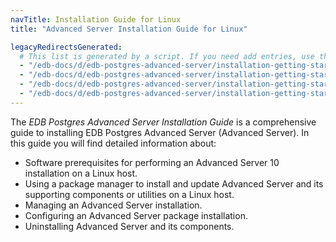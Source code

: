 ```yaml
---
navTitle: Installation Guide for Linux
title: "Advanced Server Installation Guide for Linux"

legacyRedirectsGenerated:
  # This list is generated by a script. If you need add entries, use the `legacyRedirects` key.
  - "/edb-docs/d/edb-postgres-advanced-server/installation-getting-started/installation-guide-for-linux/13/index.html"
  - "/edb-docs/d/edb-postgres-advanced-server/installation-getting-started/installation-guide-for-linux/13/conclusion.html"
  - "/edb-docs/d/edb-postgres-advanced-server/installation-getting-started/installation-guide-for-linux/13/introduction.html"
  - "/edb-docs/d/edb-postgres-advanced-server/installation-getting-started/installation-guide-for-linux/13/genindex.html"
---
```


<div id="introduction" class="registered_link"></div>

The *EDB Postgres Advanced Server Installation Guide* is a comprehensive guide to installing EDB Postgres Advanced Server (Advanced Server). In this guide you will find detailed information about:

-   Software prerequisites for performing an Advanced Server 10 installation on a Linux host.
-   Using a package manager to install and update Advanced Server and its supporting components or utilities on a Linux host.
-   Managing an Advanced Server installation.
-   Configuring an Advanced Server package installation.
-   Uninstalling Advanced Server and its components.
